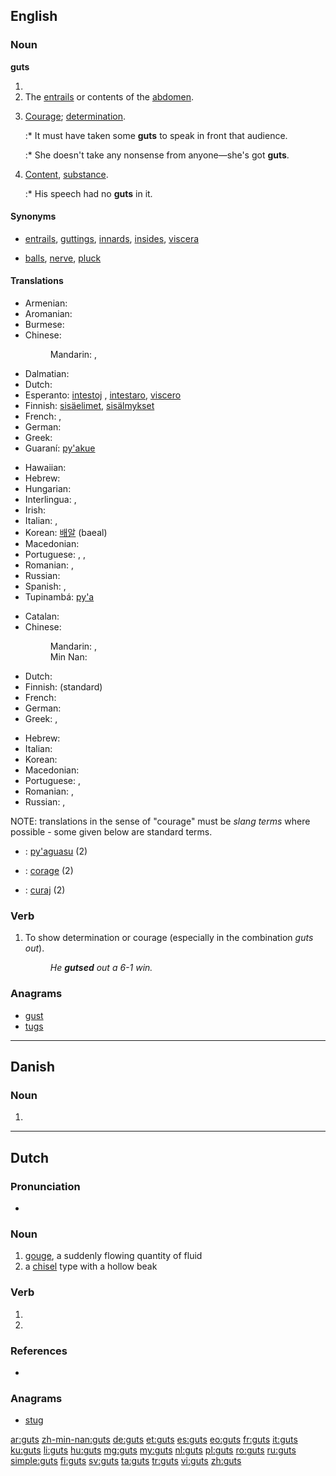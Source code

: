 {{also|Guts}}
==English==
{{wikipedia}}

===Noun===
'''guts'''

# {{plural of|gut}}
# The [[entrails]] or contents of the [[abdomen]].
# {{context|slang|lang=en}} [[courage|Courage]]; [[determination]].
#:* It must have taken some '''guts''' to speak in front that audience.
#:* She doesn't take any nonsense from anyone&mdash;she's got '''guts'''.
# {{context|slang|lang=en}} [[content|Content]], [[substance]].
#:* His speech had no '''guts''' in it.

====Synonyms====
* {{sense|entrails}} [[entrails]], [[guttings]], [[innards]], [[insides]], [[viscera]]
* {{sense|courage}} [[balls]], [[nerve]], [[pluck]]

====Translations====
{{trans-top|entrails}}
* Armenian: {{t-|hy|փորոտիք|tr=p'orotik'}}
* Aromanian: {{t-|rup|matsã}}
* Burmese: {{t+|my|အူ|tr=u|sc=Mymr}}
* Chinese:
*: Mandarin: {{t|cmn|內臟|sc=Hani}}, {{t|cmn|内脏|tr=nèizàng|sc=Hani}}
* Dalmatian: {{tø|dlm|alaite}}
* Dutch: {{t+|nl|ingewanden|n-p}}
* Esperanto: [[intestoj]] {{p}}, [[intestaro]], [[viscero]]
* Finnish: [[sisäelimet]], [[sisälmykset]]
* French: {{t+|fr|entrailles|f-p}}, {{t+|fr|tripes|f-p}}
* German: {{t+|de|Eingeweide|n-p}}
* Greek: {{t+|el|έντερα|n-p|tr=éntera}}
* Guaraní: [[py'akue]]
{{trans-mid}}
* Hawaiian: {{tø|haw|naʻau}}
* Hebrew: {{t+|he|מעיים|m-p}}
* Hungarian: {{t+|hu|bél}}
* Interlingua: {{t-|ia|tripas|f-p}}, {{t-|ia|entranias|f-p}}
* Irish: {{t-|ga|inní|m-p}}
* Italian: {{t+|it|interiora|f-p}}, {{t-|it|viscere|f-p}}
* Korean: [[배알]] (baeal)
* Macedonian: {{t-|mk|црева|n-p|tr=créva}}
* Portuguese: {{t+|pt|tripas|f-p}}, {{t-|pt|vísceras|f-p}}, {{t-|pt|entranhas|f-p}}
* Romanian: {{t-|ro|mațe|n-p}}, {{t-|ro|măruntaie|m-p}}
* Russian: {{t+|ru|кишки|f-p|tr=kiškí}}
* Spanish: {{t-|es|tripas|f}}, {{t+|es|tripa|f}}
* Tupinambá: [[py'a]]
{{trans-bottom}}

<!--Note: The translations in this table should be SLANG TERMS, where these exist-->
{{trans-top|courage (slang)}}
* Catalan: {{t-|ca|pebrots|m-p}}
* Chinese:
*: Mandarin: {{t-|cmn|有種|sc=Hani}}, {{t-|cmn|有种|tr=yǒuzhǒng|sc=Hani}}
*: Min Nan: {{t+|nan|膽|tr=táⁿ, tám|sc=Hani}}
* Dutch: {{t+|nl|lef|n}}
* Finnish: {{t+|fi|sisu}} (standard)
* French: {{t+|fr|tripes|f-p}}
* German: {{t+|de|Frechheit}}
* Greek: {{t+|el|άντερα|n-p|tr=ántera}}, {{t+|el|κότσια|n-p|tr=kótsia}}
{{trans-mid}}
* Hebrew: {{t+|he|אומץ|m}}
* Italian: {{t+|it|fegato|m}}
* Korean: {{t+|ko|배짱|tr=baeJjang}}
* Macedonian: {{t-|mk|мадиња|n-p|tr=mádinja}}
* Portuguese: {{t+|pt|fígado|m}}, {{t+|pt|estômago|m}}
* Romanian: {{t+|ro|inimă|f}}, {{t-|ro|suflet|n}}
* Russian: {{t+|ru|храбрость|f|tr=xrábrost’|sc=Cyrl}}, {{t+|ru|сила воли|f|tr=síla vóli|sc=Cyrl}}
{{trans-bottom}}

{{checktrans-top}}
NOTE: translations in the sense of "courage" must be ''slang terms'' where possible - some given below are standard terms.

* {{ttbc|gn}}: [[py'aguasu]] (2)
* {{ttbc|ia}}: [[corage]] (2)
* {{ttbc|ro}}: [[curaj]] (2)
{{trans-bottom}}

===Verb===
{{en-verb|guts|es}}

# {{context|informal|lang=en}} To show determination or courage (especially in the combination ''guts out'').
#: ''He '''gutsed''' out a 6-1 win.''

===Anagrams===
* [[gust#English|gust]]
* [[tugs#English|tugs]]

----

==Danish==

===Noun===
{{head|da|noun form|g=c}}

# {{form of|genitive singular indefinite|gut|lang=da}}

----

==Dutch==

===Pronunciation===
* {{rhymes|ʏts|lang=nl}}

===Noun===
{{nl-noun|f|g2=m|gutsen|gutsje}}

# [[gouge]], a suddenly flowing quantity of fluid
# a [[chisel]] type with a hollow beak

===Verb===
{{head|nl}}

# {{nl-verb form of|p=1|n=sg|t=pres|m=ind|gutsen}}
# {{nl-verb form of|m=imp|gutsen}}

===References===
* {{R:Koenen}}

===Anagrams===
* [[stug#Dutch|stug]]

[[ar:guts]]
[[zh-min-nan:guts]]
[[de:guts]]
[[et:guts]]
[[es:guts]]
[[eo:guts]]
[[fr:guts]]
[[it:guts]]
[[ku:guts]]
[[li:guts]]
[[hu:guts]]
[[mg:guts]]
[[my:guts]]
[[nl:guts]]
[[pl:guts]]
[[ro:guts]]
[[ru:guts]]
[[simple:guts]]
[[fi:guts]]
[[sv:guts]]
[[ta:guts]]
[[tr:guts]]
[[vi:guts]]
[[zh:guts]]